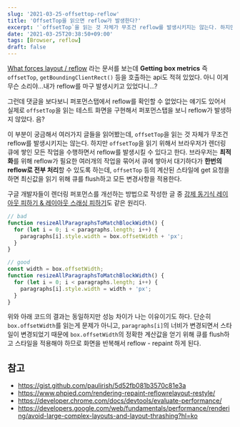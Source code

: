 ```yaml
---
slug: '2021-03-25-offsettop-reflow'
title: 'OffsetTop을 읽으면 reflow가 발생한다?'
excerpt: '`offsetTop`을 읽는 것 자체가 무조건 reflow를 발생시키지는 않는다. 하지만 `offsetTop`을 읽기 위해서 브라우저가 렌더링 큐에 쌓인 모든 작업을 수행하면서 reflow를 발생시킬 수 있다.'
date: '2021-03-25T20:38:50+09:00'
tags: [Browser, reflow]
draft: false
---
```


[What forces layout / reflow](https://gist.github.com/paulirish/5d52fb081b3570c81e3a) 라는 문서를 보는데 **Getting box metrics** 즉 `offsetTop`, `getBoundingClientRect()` 등을 호출하는 api도 적혀 있었다.
아니 이게 무슨 소리야...내가 reflow를 마구 발생시키고 있었다니...?

그런데 댓글을 보다보니 퍼포먼스탭에서 reflow를 확인할 수 없었다는 얘기도 있어서 실제로 `offsetTop`을 읽는 테스트 화면을 구현해서 퍼포먼스탭을 보니 reflow가 발생하지 않았다. 음?

이 부분이 궁금해서 여러가지 글들을 읽어봤는데, `offsetTop`을 읽는 것 자체가 무조건 reflow를 발생시키지는 않는다. 하지만 `offsetTop`을 읽기 위해서 브라우저가 렌더링 큐에 쌓인 모든 작업을 수행하면서 reflow를 발생시킬 수 있다고 한다.
브라우저는 **최적화**를 위해 reflow가 필요한 여러개의 작업을 묶어서 큐에 쌓아서 대기하다가 **한번의 reflow로 전부 처리**할 수 있도록 하는데, `offsetTop` 등의 계산된 스타일에 get 요청을 하면 최신값을 읽기 위해 큐를 flush하고 모든 변경사항을 적용한다.

구글 개발자들이 렌더링 퍼포먼스를 개선하는 방법으로 작성한 글 중 [강제 동기식 레이아웃 피하기 & 레이아웃 스래싱 피하기](https://developers.google.com/web/fundamentals/performance/rendering/avoid-large-complex-layouts-and-layout-thrashing?hl=ko)도 같은 원리다.

```js
// bad
function resizeAllParagraphsToMatchBlockWidth() {
  for (let i = 0; i < paragraphs.length; i++) {
    paragraphs[i].style.width = box.offsetWidth + 'px';
  }
}

// good
const width = box.offsetWidth;
function resizeAllParagraphsToMatchBlockWidth() {
  for (let i = 0; i < paragraphs.length; i++) {
    paragraphs[i].style.width = width + 'px';
  }
}
```

위와 아래 코드의 결과는 동일하지만 성능 차이가 나는 이유이기도 하다. 단순히 `box.offsetWidth`를 읽는게 문제가 아니고, `paragraphs[i]`의 너비가 변경되면서 스타일이 변경되었기 때문에 `box.offsetWidth`의 정확한 계산값을 얻기 위해 큐를 flush하고 스타일을 적용해야 하므로 화면을 반복해서 reflow - repaint 하게 된다.

## 참고

- https://gist.github.com/paulirish/5d52fb081b3570c81e3a
- https://www.phpied.com/rendering-repaint-reflowrelayout-restyle/
- https://developer.chrome.com/docs/devtools/evaluate-performance/
- https://developers.google.com/web/fundamentals/performance/rendering/avoid-large-complex-layouts-and-layout-thrashing?hl=ko
